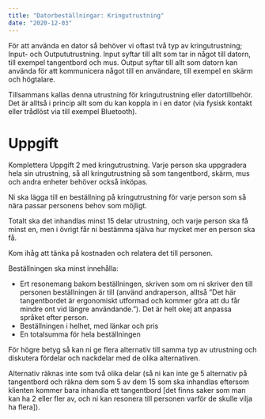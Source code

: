 ```yaml
---
title: "Datorbeställningar: Kringutrustning"
date: "2020-12-03"
---
```


För att använda en dator så behöver vi oftast två typ av kringutrustning; Input- och Outpututrustning. Input syftar till allt som tar in något till datorn, till exempel tangentbord och mus. Output syftar till allt som datorn kan använda för att kommunicera något till en användare, till exempel en skärm och högtalare.

Tillsammans kallas denna utrustning för kringutrustning eller datortillbehör. Det är alltså i princip allt som du kan koppla in i en dator (via fysisk kontakt eller trådlöst via till exempel Bluetooth). 

# Uppgift

Komplettera Uppgift 2 med kringutrustning. Varje person ska uppgradera hela sin utrustning, så all kringutrustning så som tangentbord, skärm, mus och andra enheter behöver också inköpas. 

Ni ska lägga till en beställning på kringutrustning för varje person som så nära passar personens behov som möjligt. 

Totalt ska det inhandlas minst 15 delar utrustning, och varje person ska få minst en, men i övrigt får ni bestämma själva hur mycket mer en person ska få. 

Kom ihåg att tänka på kostnaden och relatera det till personen.

Beställningen ska minst innehålla:
- Ert resonemang bakom beställningen, skriven som om ni skriver den till personen beställningen är till (använd andraperson, alltså ”Det här tangentbordet är ergonomiskt utformad och kommer göra att du får mindre ont vid längre användande.”). Det är helt okej att anpassa språket efter person.
- Beställningen i helhet, med länkar och pris
- En totalsumma för hela beställningen 

För högre betyg så kan ni ge flera alternativ till samma typ av utrustning och diskutera fördelar och nackdelar med de olika alternativen. 

Alternativ räknas inte som två olika delar (så ni kan inte ge 5 alternativ på tangentbord och räkna dem som 5 av dem 15 som ska inhandlas eftersom klienten kommer bara inhandla ett tangentbord [det finns saker som man kan ha 2 eller fler av, och ni kan resonera till personen varför de skulle vilja ha flera]).
